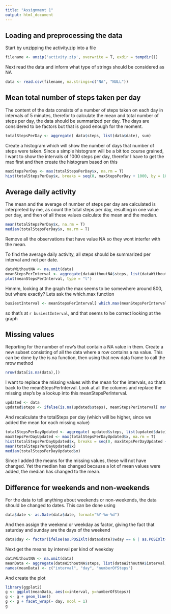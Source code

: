 ```yaml
---
title: "Assignment 1"
output: html_document
---
```


## Loading and preprocessing the data
Start by unzipping the activity.zip into a file

```r
filename <- unzip('activity.zip', overwrite = T, exdir = tempdir())
```

Next read the data and inform what type of strings should be considered as NA

```r
data <- read.csv(filename, na.strings=c("NA", "NULL"))
```

## Mean total number of steps taken per day
The content of the data consists of a number of steps taken on each day in intervals of 5 minutes, therefor to calculate the mean and total number of steps per day, the data should be summarized per day. The days are considered to be factors but that is good enough for the moment.

```r
totalStepsPerDay <- aggregate( data$steps, list(data$date), sum)
```

Create a histogram which will show the number of days that number of steps were taken. Since a simple histogram will be a bit too course grained, I want to show the intervals of 1000 steps per day, therefor I have to get the max first and then create the histogram based on this

```r
maxStepsPerDay <- max(totalStepsPerDay$x, na.rm = T)
hist(totalStepsPerDay$x, breaks = seq(0, maxStepsPerDay + 1000, by = 1000), main = 'Overview steps per day', xlab = ' Steps per day')
```

## Average daily activity
The mean and the average of number of steps per day are calculated is interpreted by me, as count the total steps per day, resulting in one value per day, and then of all these values calculate the mean and the median.
```r
mean(totalStepsPerDay$x, na.rm = T)
median(totalStepsPerDay$x, na.rm = T)

```
Remove all the observations that have value NA so they wont interfer with the mean.

To find the average daily activity, all steps should be summarized per interval and not per date. 
```r
dataWithoutNA <- na.omit(data)
meanStepsPerInterval <- aggregate(dataWithoutNA$steps, list(dataWithoutNA$interval), mean)
plot(meanStepsPerInterval, type = "l")
```

Hmmm, looking at the graph the max seems to be somewhere around 800, but where exactly? Lets ask the which.max function
```r
busiestInterval <- meanStepsPerInterval[ which.max(meanStepsPerInterval$x),]
```

so that's at `r busiestInterval`, and that seems to be correct looking at the graph

## Missing values
Reporting for the number of row's that contain a NA value in them. Create a new subset consisting of all the data where a row contains a na value. This can be done by the is.na function, then using that new data frame to call the nrow method
```r
nrow(data[is.na(data),])
```


I want to replace the missing values with the mean for the intervals, so that's back to the meanStepsPerInterval. Look at all the columns and replace the missing step's by a lookup into this meanStepsPerInterval. 
```r
updated <- data
updated$steps <- ifelse(is.na(updated$steps), meanStepsPerInterval[ match(updated$interval, meanStepsPerInterval$Group.1), ]$x, updated$steps)
```

And recalculate the totalSteps per day (which will be higher, since we added the mean for each missing value)
```r
totalStepsPerDayUpdated <- aggregate( updated$steps, list(updated$date), sum)
maxStepsPerDayUpdated <- max(totalStepsPerDayUpdated$x, na.rm = T)
hist(totalStepsPerDayUpdated$x, breaks = seq(0, maxStepsPerDayUpdated + 1000, by = 1000), main = 'Overview steps per day', xlab = ' Steps per day with replacing NA by the mean per interval')
mean(totalStepsPerDayUpdated$x)
median(totalStepsPerDayUpdated$x)
```

Since I added the means for the missing values, these will not have changed. Yet the median has changed because a lot of mean values were added, the median has changed to the mean.

## Difference for weekends and non-weekends
For the data to tell anything about weekends or non-weekends, the data should be changed to dates. This can be done using
```r
data$date <- as.Date(data$date, format="%Y-%m-%d")
```

And then assign the weekend or weekday as factor, giving the fact that saturday and sunday are the days of the weekend
```r
data$day <- factor(ifelse(as.POSIXlt(data$date)$wday == 6 | as.POSIXlt(data$date)$wday == 7, "weekend", "weekday"))
```

Next get the means by interval per kind of weekday
```r
dataWithoutNA <- na.omit(data)
meanData <- aggregate(dataWithoutNA$steps, list(dataWithoutNA$interval, dataWithoutNA$day), mean)
names(meanData) <- c("interval", "day", "numberOfSteps")
```

And create the plot
```r
library(ggplot2)
g <- ggplot(meanData, aes(x=interval, y=numberOfSteps)) 
g <- g + geom_line()
g <- g + facet_wrap(~ day, ncol = 1)
g
```
